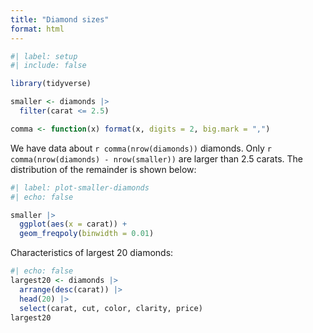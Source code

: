 ```yaml
---
title: "Diamond sizes"
format: html
---
```


```r
#| label: setup
#| include: false

library(tidyverse)

smaller <- diamonds |> 
  filter(carat <= 2.5)

comma <- function(x) format(x, digits = 2, big.mark = ",")
```

We have data about `r comma(nrow(diamonds))` diamonds. Only `r comma(nrow(diamonds) - nrow(smaller))` are larger than 2.5 carats. The distribution of the remainder is shown below:

```r
#| label: plot-smaller-diamonds
#| echo: false

smaller |> 
  ggplot(aes(x = carat)) + 
  geom_freqpoly(binwidth = 0.01)
```

Characteristics of largest 20 diamonds:

```r
#| echo: false
largest20 <- diamonds |> 
  arrange(desc(carat)) |> 
  head(20) |> 
  select(carat, cut, color, clarity, price)
largest20
```
